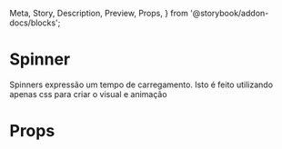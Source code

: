   Meta,
  Story,
  Description,
  Preview,
  Props,
} from '@storybook/addon-docs/blocks';



<Meta title="Components/Spinner" component={Spinner} />

# Spinner

Spinners expressão um tempo de carregamento. Isto é feito utilizando apenas css para criar o visual e animação

<Preview>
  <Story name="Indeterminated" decorators={[withKnobs, withA11y]}>
    <div className="row-items">
      <Spinner size={knobSpinnerSize()} />
      <Spinner size={knobSpinnerSize()} color="primary" />
      <Spinner size={knobSpinnerSize()} color="secondary" />
    </div>
  </Story>
</Preview>

# Props

<Props of={Spinner} />
